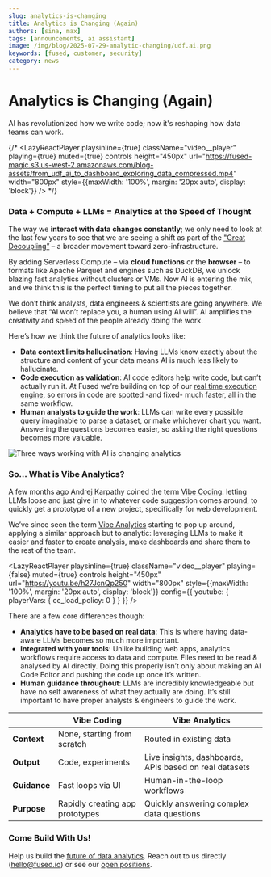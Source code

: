 ```yaml
---
slug: analytics-is-changing
title: Analytics is Changing (Again)
authors: [sina, max]
tags: [announcements, ai assistant]
image: /img/blog/2025-07-29-analytic-changing/udf.ai.png
keywords: [fused, customer, security]
category: news
---
```


# Analytics is Changing (Again)

AI has revolutionized how we write code; now it's reshaping how data teams can work.


{/* <LazyReactPlayer 
    playsinline={true}
    className="video__player"
    playing={true}
    muted={true}
    controls
    height="450px"
    url="https://fused-magic.s3.us-west-2.amazonaws.com/blog-assets/from_udf_ai_to_dashboard_exploring_data_compressed.mp4"
    width="800px"
    style={{maxWidth: '100%', margin: '20px auto', display: 'block'}}
/> */}

### Data + Compute + LLMs = Analytics at the Speed of Thought

The way we **interact with data changes constantly**; we only need to look at the last few years to see that we are seeing a shift as part of the ["Great Decoupling”](https://wesmckinney.com/blog/looking-back-15-years/) – a broader movement toward zero-infrastructure. 

By adding Serverless Compute – via **cloud functions** or the **browser** – to formats like Apache Parquet and engines such as DuckDB, we unlock blazing fast analytics without clusters or VMs. Now AI is entering the mix, and we think this is the perfect timing to put all the pieces together.

We don’t think analysts, data engineers & scientists are going anywhere. We believe that “AI won’t replace you, a human using AI will”. AI amplifies the creativity and speed of the people already doing the work.

Here’s how we think the future of analytics looks like:

- **Data context limits hallucination**: Having LLMs know exactly about the structure and content of your data means AI is much less likely to hallucinate.
- **Code execution as validation**: AI code editors help write code, but can’t actually run it. At Fused we’re building on top of our [real time execution engine](/core-concepts/write/), so errors in code are spotted -and fixed- much faster, all in the same workflow.
- **Human analysts to guide the work**: LLMs can write every possible query imaginable to parse a dataset, or make whichever chart you want. Answering the questions becomes easier, so asking the right questions becomes more valuable.

![Three ways working with AI is changing analytics](/img/blog/2025-07-29-analytic-changing/3_ways_working_with_ai.png)


### So... What is Vibe Analytics?

A few months ago Andrej Karpathy coined the term [Vibe Coding](https://x.com/karpathy/status/1886192184808149383): letting LLMs loose and just give in to whatever code suggestion comes around, to quickly get a prototype of a new project, specifically for web development.

We’ve since seen the term [Vibe Analytics](https://sloanreview.mit.edu/article/vibe-analytics-vibe-codings-new-cousin-unlocks-insights/) starting to pop up around, applying a similar approach but to analytic: leveraging LLMs to make it easier and faster to create analysis, make dashboards and share them to the rest of the team. 

<LazyReactPlayer 
    playsinline={true}
    className="video__player"
    playing={false}
    muted={true}
    controls
    height="450px"
    url="https://youtu.be/h27JcnQp250"
    width="800px"
    style={{maxWidth: '100%', margin: '20px auto', display: 'block'}}
    config={{
        youtube: {
            playerVars: {
                cc_load_policy: 0
            }
        }
    }}
/>

There are a few core differences though:
- **Analytics have to be based on real data**: This is where having data-aware LLMs becomes so much more important.
- **Integrated with your tools**: Unlike building web apps, analytics workflows require access to data and compute. Files need to be read & analysed by AI directly. Doing this properly isn’t only about making an AI Code Editor and pushing the code up once it’s written.
- **Human guidance throughout**: LLMs are incredibly knowledgeable but have no self awareness of what they actually are doing. It’s still important to have proper analysts & engineers to guide the work.


<div style={{display: 'flex', justifyContent: 'center'}}>

|               | **Vibe Coding**                 | **Vibe Analytics**                                    |
|---------------|--------------------------------|-------------------------------------------------------|
| **Context**   | None, starting from scratch    | Routed in existing data                               |
| **Output**    | Code, experiments              | Live insights, dashboards, APIs based on real datasets |
| **Guidance**  | Fast loops via UI              | Human-in-the-loop workflows                           |
| **Purpose**   | Rapidly creating app prototypes | Quickly answering complex data questions              |

</div>


### Come Build With Us!

Help us build the [future of data analytics](https://udf.ai/). Reach out to us directly (hello@fused.io) or see our [open positions](https://www.fused.io/careers).

